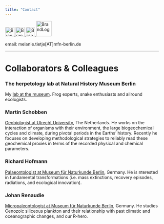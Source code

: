 ```yaml
---
title: "Contact"
---
```


<a href="https://github.com/Eryops1">
    <img id="logo" src="github.png" alt="BrandLog" width=30 />
</a>
<a href="https://www.researchgate.net/profile/Melanie_Tietje">
    <img id="logo" src="rg.jpeg" alt="BrandLog" width=30 />
</a>
<a href="https://publons.com/author/1629562/melanie-tietje#profile">
    <img id="logo" src="publons.png" alt="BrandLog" width=30 />
</a>
<a href="https://www.naturkundemuseum.berlin/en/einblicke/mitarbeiter/melanie.tietje">
    <img id="logo" src="mfn.jpeg" alt="BrandLog" width=50 />
</a>


email: melanie.tietje[AT]mfn-berlin.de

-----

# Collaborators & Colleagues

### The herpetology lab at Natural History Museum Berlin

My [lab at the museum](https://www.researchgate.net/lab/Mark-Oliver-Roedel-Lab). Frog experts, snake enthusiasts and allround ecologists.


### Martin Schobben

[Geobiologist at Utrecht University](https://martinschobben.github.io/webpage/index.html), The Netherlands. He works on the interaction of organisms with their environment, the large biogeochemical cycles and climate, during pivotal periods in the Earths’ history. Recently he focuses on developing methodological strategies to reliably read these geochemical proxies in terms of the recorded physical and chemical parameters.

### Richard Hofmann

[Palaeontologist at Museum für Naturkunde Berlin](http://www.fossilrich.com/), Germany. He is nterested in fundamental transformations (i.e. mass extinctions, recovery episodes, radiations, and ecological innovation).

### Johan Renaudie

[Micropaleontologist at Museum für Naturkunde Berlin](https://plannapus.github.io/
), Germany. He studies Cenozoic siliceous plankton and their relationship with past climatic and oceanographic changes, and our R-hero.



<!-- # Comments  -->
<!-- Leave a comment on this page! -->
<!-- ```{r, echo=FALSE} -->
<!-- # this html includes disqus -->
<!-- #htmltools::includeHTML("_layouts/disqus.html") -->

<!-- # this includes the html comment box -->
<!-- htmltools::includeHTML("_layouts/post.html") -->

<!-- ``` -->